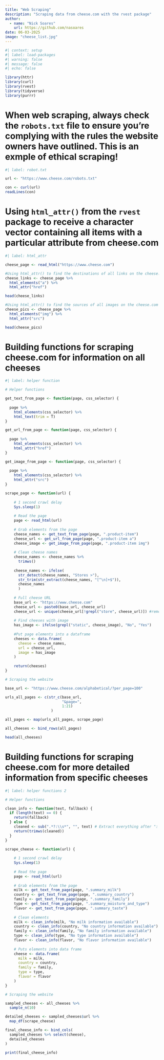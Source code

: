 ```yaml
---
title: "Web Scraping"
description: "Scraping data from cheese.com with the rvest package"
author: 
  - name: "Nick Soares"
    url: https://github.com/nasoares
date: 06-03-2025
image: "cheese_list.jpg"
---
```


```r
#| context: setup
#| label: load-packages
#| warning: false
#| message: false
#| echo: false

library(httr)
library(curl)
library(rvest)
library(tidyverse)
library(purrr)
```

# When web scraping, always check the `robots.txt` file to ensure you're complying with the rules the website owners have outlined. This is an exmple of ethical scraping!

```r
#| label: robot.txt

url <- "https://www.cheese.com/robots.txt"

con <- curl(url)
readLines(con)
```

# Using `html_attr()` from the `rvest` package to receive a character vector containing all items with a particular attribute from cheese.com

```r
#| label: html_attr

cheese_page <- read_html("https://www.cheese.com")

#Using html_attr() to find the destinations of all links on the cheese.com home page
cheese_links <- cheese_page %>% 
  html_elements("a") %>% 
  html_attr("href")

head(cheese_links)

#Using html_attr() to find the sources of all images on the cheese.com home page
cheese_pics <- cheese_page %>%
  html_elements("img") %>%
  html_attr("src")

head(cheese_pics)

```

# Building functions for scraping cheese.com for information on all cheeses

```r
#| label: helper function

# Helper functions

get_text_from_page <- function(page, css_selector) {
    
  page %>%
    html_elements(css_selector) %>%
    html_text(trim = T)
}

get_url_from_page <- function(page, css_selector) {
    
  page %>%
    html_elements(css_selector) %>%
    html_attr("href")
}

get_image_from_page <- function(page, css_selector) {
    
  page %>%
    html_elements(css_selector) %>%
    html_attr("src")
}

scrape_page <- function(url) {
    
    # 1 second crawl delay
    Sys.sleep(1)
    
    # Read the page
    page <- read_html(url)
    
    # Grab elements from the page
    cheese_names <- get_text_from_page(page, ".product-item")
    cheese_url <- get_url_from_page(page, ".product-item a")
    cheese_image <- get_image_from_page(page, ".product-item img")
    
    # Clean cheese names
    cheese_names <- cheese_names %>%
      trimws()
    
    cheese_names <- ifelse(
      str_detect(cheese_names, "Stores >"),
      str_trim(str_extract(cheese_names, "[^\n]+$")),
      cheese_names
      )
    
    # Full cheese URL
    base_url <- "https://www.cheese.com"
    cheese_url <- paste0(base_url, cheese_url)
    cheese_url <- unique(cheese_url[!grepl("store", cheese_url)]) #remove store links + duplicates
    
    # Find cheeses with image
    has_image <- ifelse(grepl("static", cheese_image), "No", "Yes")
    
    #Put page elements into a dataframe
    cheeses <- data.frame(
      cheese = cheese_names,
      url = cheese_url,
      image = has_image
    )
    
    return(cheeses)
}

# Scraping the website

base_url <- "https://www.cheese.com/alphabetical/?per_page=100"

urls_all_pages <- c(str_c(base_url,
                          "&page=",
                          1:21)
                     )

all_pages <- map(urls_all_pages, scrape_page)

all_cheeses <- bind_rows(all_pages)

head(all_cheeses)

```

# Building functions for scraping cheese.com for more detailed information from specific cheeses

```r
#| label: helper functions 2

# Helper functions

clean_info <- function(text, fallback) {
  if (length(text) == 0) {
    return(fallback)
  } else {
    cleaned <- sub(".*?:\\s*", "", text) # Extract everything after ": "
    return(trimws(cleaned))
  }
}

scrape_cheese <- function(url) {
    
    # 1 second crawl delay
    Sys.sleep(1)
    
    # Read the page
    page <- read_html(url)
    
    # Grab elements from the page
    milk <- get_text_from_page(page, ".summary_milk")
    country <- get_text_from_page(page, ".summary_country")
    family <- get_text_from_page(page, ".summary_family")
    type <- get_text_from_page(page, ".summary_moisture_and_type")
    flavor <- get_text_from_page(page, ".summary_taste")
    
    # Clean elements
    milk <- clean_info(milk, "No milk information available")
    country <- clean_info(country, "No country information available")
    family <- clean_info(family, "No family information available")
    type <- clean_info(type, "No type information available")
    flavor <- clean_info(flavor, "No flavor information available")
    
    # Puts elements into data frame
    cheese <- data.frame(
      milk = milk,
      country = country,
      family = family,
      type = type,
      flavor = flavor
    )
}

# Scraping the website

sampled_cheeses <- all_cheeses %>%
  sample_n(10)

detailed_cheeses <- sampled_cheeses$url %>%
  map_df(scrape_cheese)

final_cheese_info <- bind_cols(
  sampled_cheeses %>% select(cheese),
  detailed_cheeses
)

print(final_cheese_info)

```
